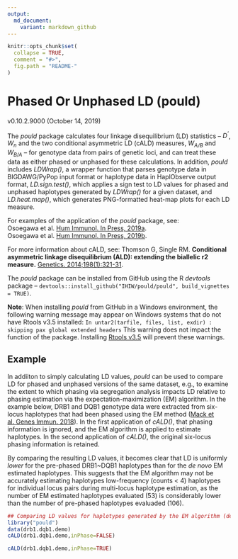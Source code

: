 ```yaml
---
output:
  md_document:
    variant: markdown_github
---
```


<!-- README.md is generated from README.Rmd. Please edit that file -->

```r
knitr::opts_chunk$set(
  collapse = TRUE,
  comment = "#>",
  fig.path = "README-"
)
```

# Phased Or Unphased LD (pould) 
v0.10.2.9000 (October 14, 2019)

The *pould* package calculates four linkage disequilibrium (LD) statistics -- *D<sup>'</sup>*, *W<sub>n</sub>* and the two conditional asymmetric LD (cALD) measures, *W<sub>A/B</sub>* and *W<sub>B/A</sub>* -- for genotype data from pairs of genetic loci, and can treat these data as either phased or unphased for these calculations. In addition, *pould* includes *LDWrap()*, a wrapper function that parses genotype data in BIGDAWG/PyPop input format or haplotype data in HaplObserve output format, *LD.sign.test()*, which applies a sign test to LD values for phased and unphased haplotypes generated by *LDWrap()* for a given dataset, and *LD.heat.map()*, which generates PNG-formatted heat-map plots for each LD measure. 

For examples of the application of the *pould* package, see:<br>
Osoegawa et al. [Hum Immunol. In Press, 2019a](https://doi.org/10.1016/j.humimm.2019.01.010).<br>
Osoegawa et al. [Hum Immunol. In Press, 2019b](https://doi.org/10.1016/j.humimm.2019.05.018).

For more information about cALD, see: Thomson G, Single RM. **Conditional asymmetric linkage disequilibrium (ALD): extending the biallelic r2 measure.** [Genetics. 2014;198(1):321-31](https://doi.org/10.1534/genetics.114.165266).

The *pould* package can be installed from GitHub using the R *devtools* package --  `devtools::install_github("IHIW/pould/pould", build_vignettes = TRUE)`.

**Note**: When installing *pould* from GitHub in a Windows environment, the following warning message may appear on Windows systems that do not have Rtools v3.5 installed:
`In untar2(tarfile, files, list, exdir) :
  skipping pax global extended headers
`
This warning does not impact the function of the package. Installing [Rtools v3.5](https://cran.r-project.org/bin/windows/Rtools/) will prevent these warnings.

## Example
In addiiton to simply calculating LD values, *pould* can be used to compare LD for phased and unphased versions of the same dataset, e.g., to examine the extent to which phasing via segregation analysis impacts LD relative to phasing estimation via the expectation-maximization (EM) algorithm. In the example below, DRB1 and DQB1 genotype data were extracted from six-locus haplotypes that had been phased using the EM method ([Mack et al. Genes Immun. 2018](https://doi.org/10.1038/s41435-017-0006-8)). In the first application of *cALD()*, that phasing information is ignored, and the EM algorithm is applied to estimate haplotypes. In the second application of *cALD()*, the original six-locus phasing information is retained.

By comparing the resulting LD values, it becomes clear that LD is uniformly *lower* for the pre-phased DRB1~DQB1 haplotypes than for the *de novo* EM estimated haplotypes. This suggests that the EM algorithm may not be accurately estimating haplotypes low-frequency (counts < 4) haplotypes for individual locus pairs during multi-locus haplotype estimation, as the number of EM estimated haplotypes evaluated (53) is considerably lower than the number of pre-phased haplotypes evaluaded (106). 

```r
## Comparing LD values for haplotypes generated by the EM algorithm (default = unphased) to LD values for haplotypes for which phased is known.
library("pould")
data(drb1.dqb1.demo)
cALD(drb1.dqb1.demo,inPhase=FALSE)

cALD(drb1.dqb1.demo,inPhase=TRUE)
```
